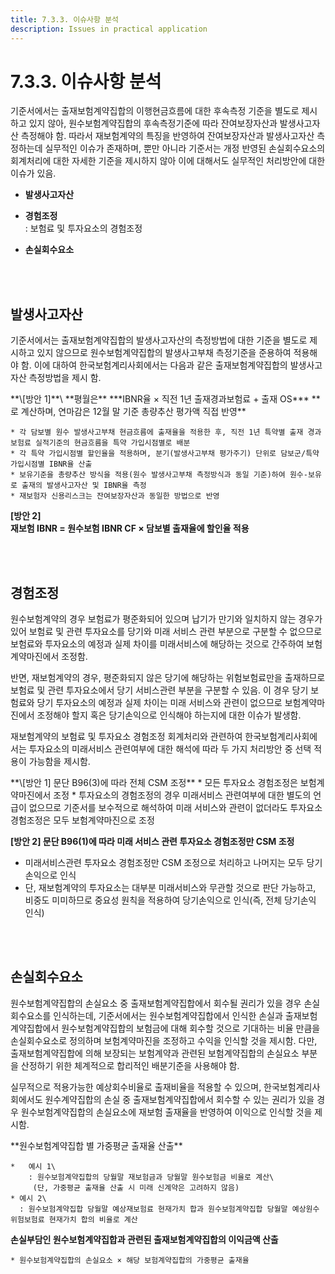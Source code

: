 ```yaml
---
title: 7.3.3. 이슈사항 분석
description: Issues in practical application
---
```


# 7.3.3. 이슈사항 분석

기준서에서는 출재보험계약집합의 이행현금흐름에 대한 후속측정 기준을 별도로 제시하고 있지 않아, 원수보험계약집합의 후속측정기준에 따라 잔여보장자산과 발생사고자산 측정해야 함. 따라서 재보험계약의 특징을 반영하여 잔여보장자산과 발생사고자산 측정하는데 실무적인 이슈가 존재하며, 뿐만 아니라 기준서는 개정 반영된 손실회수요소의 회계처리에 대한 자세한 기준을 제시하지 않아 이에 대해서도 실무적인 처리방안에 대한 이슈가 있음.

<Callout severity="error">

* **발생사고자산**

* **경험조정**\
 : 보험료 및 투자요소의 경험조정

* **손실회수요소**
</Callout>

<br/><br/>
## 발생사고자산

기준서에서는 출재보험계약집합의 발생사고자산의 측정방법에 대한 기준을 별도로 제시하고 있지 않으므로 원수보험계약집합의 발생사고부채 측정기준을 준용하여 적용해야 함. 이에 대하여 한국보험계리사회에서는 다음과 같은 출재보험계약집합의 발생사고자산 측정방법을 제시 함.

<Callout severity="info">
**\[방안 1]**\
  **평월은**  ***IBNR율 × 직전 1년 출재경과보험료 + 출재 OS*** **로 계산하며, 연마감은 12월 말 기준 총량추산 평가액 직접 반영**

    * 각 담보별 원수 발생사고부채 현금흐름에 출재율을 적용한 후, 직전 1년 특약별 출재 경과보험료 실적기준의 현금흐름을 특약 가입시점별로 배분
    * 각 특약 가입시점별 할인율을 적용하며, 분기(발생사고부채 평가주기) 단위로 담보군/특약 가입시점별 IBNR율 산출
    * 보유기준을 총량추산 방식을 적용(원수 발생사고부채 측정방식과 동일 기준)하여 원수-보유로 출재의 발생사고자산 및 IBNR율 측정
    * 재보험자 신용리스크는 잔여보장자산과 동일한 방법으로 반영

**\[방안 2]**\
  **재보험 IBNR = 원수보험 IBNR CF × 담보별 출재율에 할인율 적용**
</Callout>

<br/><br/>
## 경험조정

원수보험계약의 경우 보험료가 평준화되어 있으며 납기가 만기와 일치하지 않는 경우가 있어 보험료 및 관련 투자요소를 당기와 미래 서비스 관련 부분으로 구분할 수 없으므로 보험료와 투자요소의 예정과 실제 차이를 미래서비스에 해당하는 것으로 간주하여 보험계약마진에서 조정함.

반면, 재보험계약의 경우, 평준화되지 않은 당기에 해당하는 위험보험료만을 출재하므로 보험료 및 관련 투자요소에서 당기 서비스관련 부분을 구분할 수 있음. 이 경우 당기 보험료와 당기 투자요소의 예정과 실제 차이는 미래 서비스와 관련이 없으므로 보험계약마진에서 조정해야 할지 혹은 당기손익으로 인식해야 하는지에 대한 이슈가 발생함.

재보험계약의 보험료 및 투자요소 경험조정 회계처리와 관련하여 한국보험계리사회에서는 투자요소의 미래서비스 관련여부에 대한 해석에 따라 두 가지 처리방안 중 선택 적용이 가능함을 제시함.

<Callout severity="info">
**\[방안 1] 문단 B96(3)에 따라 전체 CSM 조정**
    * 모든 투자요소 경험조정은 보험계약마진에서 조정
    * 투자요소의 경험조정의 경우 미래서비스 관련여부에 대한 별도의 언급이 없으므로 기준서를 보수적으로 해석하여 미래 서비스와 관련이 없더라도 투자요소 경험조정은 모두 보험계약마진으로 조정

**\[방안 2] 문단 B96(1)에 따라 미래 서비스 관련 투자요소 경험조정만 CSM 조정**
  * 미래서비스관련 투자요소 경험조정만 CSM 조정으로 처리하고 나머지는 모두 당기손익으로 인식
  * 단, 재보험계약의 투자요소는 대부분 미래서비스와 무관할 것으로 판단 가능하고, 비중도 미미하므로 중요성 원칙을 적용하여 당기손익으로 인식(즉, 전체 당기손익 인식)
</Callout>

<br/><br/>
## 손실회수요소

원수보험계약집합의 손실요소 중 출재보험계약집합에서 회수될 권리가 있을 경우 손실회수요소를 인식하는데, 기준서에서는 원수보험계약집합에서 인식한 손실과 출재보험계약집합에서 원수보험계약집합의 보험금에 대해 회수할 것으로 기대하는 비율 만큼을 손실회수요소로 정의하며 보험계약마진을 조정하고 수익을 인식할 것을 제시함. 다만, 출재보험계약집합에 의해 보장되는 보험계약과 관련된 보험계약집합의 손실요소 부분을 산정하기 위한 체계적으로 합리적인 배분기준을 사용해야 함.

실무적으로 적용가능한 예상회수비율로 출재비율을 적용할 수 있으며, 한국보험계리사회에서도 원수계약집합의 손실 중 출재보험계약집합에서 회수할 수 있는 권리가 있을 경우 원수보험계약집합의 손실요소에 재보험 출재율을 반영하여 이익으로 인식할 것을 제시함.

<Callout severity="info">
**원수보험계약집합 별 가중평균 출재율 산출**

    *   예시 1\
        : 원수보험계약집합의 당월말 재보험금과 당월말 원수보험금 비율로 계산\
         (단, 가중평균 출재율 산출 시 미래 신계약은 고려하지 않음)
    * 예시 2\
      : 원수보험계약집합 당월말 예상재보험료 현재가치 합과 원수보험계약집합 당월말 예상원수위험보험료 현재가치 합의 비율로 계산


**손실부담인 원수보험계약집합과 관련된 출재보험계약집합의 이익금액 산출**

    * 원수보험계약집합의 손실요소 × 해당 보험계약집합의 가중평균 출재율
</Callout>
